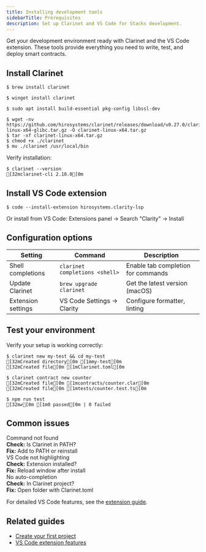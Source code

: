 ```yaml
---
title: Installing development tools
sidebarTitle: Prerequisites
description: Set up Clarinet and VS Code for Stacks development.
---
```




Get your development environment ready with Clarinet and the VS Code extension. These tools provide everything you need to write, test, and deploy smart contracts.

## Install Clarinet

<TerminalPicker storage="macOs">

```terminal !! macOS
$ brew install clarinet
```

```terminal !! Windows
$ winget install clarinet
```

```terminal !! Cargo
$ sudo apt install build-essential pkg-config libssl-dev
```

```terminal !! Binary
$ wget -nv https://github.com/hirosystems/clarinet/releases/download/v0.27.0/clarinet-linux-x64-glibc.tar.gz -O clarinet-linux-x64.tar.gz
$ tar -xf clarinet-linux-x64.tar.gz
$ chmod +x ./clarinet
$ mv ./clarinet /usr/local/bin
```

</TerminalPicker>

Verify installation:

```terminal
$ clarinet --version
[32mclarinet-cli 2.10.0[0m
```

## Install VS Code extension

```terminal
$ code --install-extension hirosystems.clarity-lsp
```

Or install from VS Code: Extensions panel → Search "Clarity" → Install

## Configuration options

| Setting | Command | Description |
|---------|---------|-------------|
| Shell completions | `clarinet completions <shell>` | Enable tab completion for commands |
| Update Clarinet | `brew upgrade clarinet` | Get the latest version (macOS) |
| Extension settings | VS Code Settings → Clarity | Configure formatter, linting |

## Test your environment

Verify your setup is working correctly:

```terminal
$ clarinet new my-test && cd my-test
[32mCreated directory[0m [1mmy-test[0m
[32mCreated file[0m [1mClarinet.toml[0m

$ clarinet contract new counter
[32mCreated file[0m [1mcontracts/counter.clar[0m
[32mCreated file[0m [1mtests/counter.test.ts[0m

$ npm run test
[32m✔[0m [1m0 passed[0m | 0 failed
```

## Common issues

<Accordion type="single" collapsible>
  <AccordionItem value="command-not-found">
    <AccordionTrigger>Command not found</AccordionTrigger>
    <AccordionContent>
      <div className="pb-4 pt-2">
        <strong>Check:</strong> Is Clarinet in PATH?<br />
        <strong>Fix:</strong> Add to PATH or reinstall
      </div>
    </AccordionContent>
  </AccordionItem>

  <AccordionItem value="vscode-not-highlighting">
    <AccordionTrigger>VS Code not highlighting</AccordionTrigger>
    <AccordionContent>
      <div className="pb-4 pt-2">
        <strong>Check:</strong> Extension installed?<br />
        <strong>Fix:</strong> Reload window after install
      </div>
    </AccordionContent>
  </AccordionItem>

  <AccordionItem value="no-auto-completion">
    <AccordionTrigger>No auto-completion</AccordionTrigger>
    <AccordionContent>
      <div className="pb-4 pt-2">
        <strong>Check:</strong> In Clarinet project?<br />
        <strong>Fix:</strong> Open folder with Clarinet.toml
      </div>
    </AccordionContent>
  </AccordionItem>
</Accordion>

For detailed VS Code features, see the [extension guide](/tools/clarinet/vscode-extension).

## Related guides

- [Create your first project](/tools/clarinet/quickstart)
- [VS Code extension features](/tools/clarinet/vscode-extension)